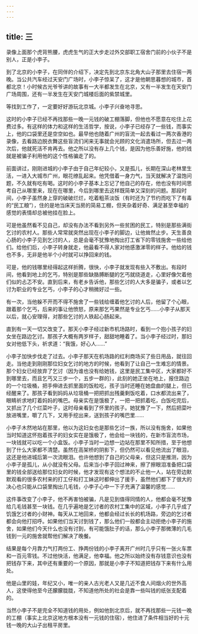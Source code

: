 ```yaml
---
---
---
```

title: 三
---



录像上面那个虎背熊腰，虎虎生气的正大步走过外交部职工宿舍门前的小伙子不是别人，正是小李子。

到了北京的小李子，在同伴的介绍下，决定先到北京东北角大山子那里去住宿一两晚。当公共汽车经过天安门广场时，小李子惊呆了，这才是他朝思暮想的城市，首都北京！小时候古光爷爷讲的故事有一大半都发生在北京，又有一半发生在天安门广场周围，还有一半发生在天安门城楼后面的紫禁城里。

等找到工作了，一定要好好游玩北京城。小李子兴奋地寻思。

这时的小李子已经不再找那些一晚一元钱的破工棚落脚，但他也不愿意在吃住上花费过多。有这样的体力和这样的生活哲学，按说，小李子已经存了一些钱，而事实上，他的口袋里还是空空如也。最早他也随着广州的盲流一起去看过一两次香港的录像，去看路边脱衣舞这些盲流们闲来无事就会光顾的文化消遣场所，但去过一两次后，他就死活不肯再去。他之所以没有存上几个钱，是因为他乐善好施，他的钱就是被骗子利用他的这个性格骗走了的。

前面讲过，刚刚进城的小李子由于自己年纪较小，又是孤儿，长期在深山老林里生活，一进入大城市广州，眼花缭乱起来。他凭借着一身力气，当天就解决了温饱问题，不久就有吃有喝。这时的小李子基本上忘记了他自己的存在，他也没有时间思考自己从哪里来，现在在哪里，今后到哪里去这样既简单又深刻的问题。那段时间，小李子虽然身上穿的破破烂烂，吃着粗茶淡饭（有时还为了节约而吃下了有毒的“民工粮”），住的是地当床天当房的简易工棚，但夹杂着好奇、满足甚至幸福的感觉的表情却总被他挂在脸上。

可是他虽然看不见自己，却没有办法不看到另外一些贫困的民工，特别是那些满街乞讨的农村人。那些人常常就突然出现在小李子的脚边，让他耸然止步。天生善良心肠的小李子见到乞讨的人，总是会毫不犹豫地掏出打工省下的零钱施舍一些给他们。给他们后，小李子转身就走，他最看不得人家对他感激涕零的样子。他给的钱也不多，无非是他半个小时就可以挣回来的钱。

可是，他的钱哪里经得起这样折腾，很快，小李子就发现有些入不敷出。有段时间，他看到地上的乞丐，特别是那些缺胳膊断腿的乞丐就绕道走，心里好像欠着他们似的忐忑不安。直到后来，有老乡告诉他，那些乞讨的人大多是骗子，或者以乞讨为职业的专业乞丐，小李子的心才稍微好过一些。

有一次，当他躲不开而不得不施舍了一些钱给缠着他乞讨的人后，他留了个心眼，跟着那个乞丐，后来的事让他愤怒，原来那乞丐果然是专业乞丐……小李子从那天以后，就心安理得，对那些乞讨的人铁起心肠起来。

直到有一天一切又改变了。那天小李子经过新市机场路时，看到一个抱小孩子的妇女坐在路边乞讨。那孩子大概有两岁样子，甜甜地睡着了。当小李子经过时，那妇女对他低下头，祈求道：“我饿，好心人……”

小李子加快步伐走了过去。小李子那天在机场路的红利商场买了些日用品，就往回走。当他走到刚刚那位妇女乞讨的地方的时候，他看到了让自己一生难忘的情景。那个妇女已经放弃了乞讨（因为谁也没有给她钱，这里是民工集中区，大家都好不到哪里去，而且乞丐又三步一个，五步一群的），此刻的她正坐在地上，报住路边的一个垃圾桶，把手伸进去抓里面的饭粒吃，孩子当时还睡在她盘曲的腿上，但已经醒来了。那孩子看到妈妈从垃圾桶一把把抓出残羹剩饭吃着，口水都流出来了，眼睛祈求地盯着妈妈的嘴巴。母亲实在是饿极了，一把一把抓着吃，白饭吃完后，又抓出了几个烂菜叶子，这时母亲看到了怀里的孩子。她犹豫了一下，然后把菜叶放进嘴里，嚼了几下，又用手挖出来，送到孩子的嘴巴里……

小李子木然地站在那里，他以为这妇女也是那些乞讨一族，所以没有施舍，如果他当时知道这怀抱着孩子的妇女实在是饿极了，他会给一块钱的，在新市盲流市场，一块钱就可以吃一个小盒饭。小李子当时一边想一边站在那里不知所措，至于他想到了什么大家都不清楚。虽然在高架桥的阴影下，但仍然可以看见他流出了眼泪，这还是他进城后第一次流眼泪。也许他想到了自己的父母亲，但这只是推测，因为小李子是孤儿，从小就没有父母。后来当小李子回过神来，擦了擦眼泪准备把口袋里的钱全部送给那位妇女的时候，他才发现有这个想法的不止他一人，站在旁边默默观看的很多农村来的打工仔和打工妹这时都伸出了援手，虽然他们都下了很大的决心也只能从口袋里掏出几毛钱，小李子心中一下子充满了温馨的感觉……

这件事改变了小李子，他不再害怕被骗，凡是见到值得同情的人，他都会毫不犹豫给几毛钱甚至一块钱。在几乎遍地是乞讨者的农村工集中的区域，小李子几乎成了饥饿乞讨者的小财神。每天从工地回来，他都会经过长长的机场路，旁边的乞讨者都会向他打招呼。如果他们当天讨到钱了，那么他们一般都会主动拒绝小李子的施舍，如果他们今天什么也没有讨到，有可能饿肚子的话，那么小李子那微薄的几毛钱到一元的施舍就帮他们解决了晚餐。

结果是每个月靠力气打两份工、挣两份钱的小李子离开广州时几乎只有一张火车票和一百元零钱。不过他快活，他满足，他幸福。他之所以始终没有存钱意识也没有把钱存下来，其中还有重要的一个原因，那就是小李子不知道把钱存下来有什么用处。

他是山里的娃，年纪又小，唯一的亲人古光老人又是几近不食人间烟火的世外高人，这使得他至今还朦朦胧胧，不知道他所处的社会是靠一些叫钱的纸张支配着的。

当然小李子不是完全不知道钱的用处，例如他到北京后，就不再找那些一元钱一晚的工棚（事实上北京这地方根本没有一元钱的住宿），他住进了条件相当好的十元钱一晚的大山子出租平房里。